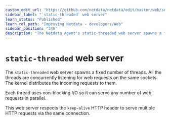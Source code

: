 ```yaml
---
custom_edit_url: "https://github.com/netdata/netdata/edit/master/web/server/static/README.md"
sidebar_label: "`static-threaded` web server"
learn_status: "Published"
learn_rel_path: "Improving Netdata - developers/Web"
sidebar_position: "346"
description: "The Netdata Agent's static-threaded web server spawns a fixed number of threads that listen to web requests and uses non-blocking I/O."
---
```



# `static-threaded` web server

The `static-threaded` web server spawns a fixed number of threads.
All the threads are concurrently listening for web requests on the same sockets.
The kernel distributes the incoming requests to them.

Each thread uses non-blocking I/O so it can serve any number of web requests in parallel.

This web server respects the `keep-alive` HTTP header to serve multiple HTTP requests via the same connection. 


